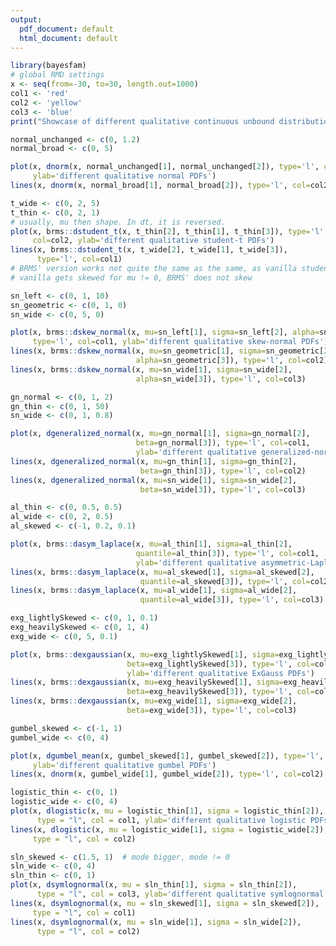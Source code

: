 ```yaml
---
output:
  pdf_document: default
  html_document: default
---
```

```r
library(bayesfam)
# global RMD settings
x <- seq(from=-30, to=30, length.out=1000)
col1 <- 'red'
col2 <- 'yellow'
col3 <- 'blue'
print("Showcase of different qualitative continuous unbound distributions")
```
```r
normal_unchanged <- c(0, 1.2)
normal_broad <- c(0, 5)

plot(x, dnorm(x, normal_unchanged[1], normal_unchanged[2]), type='l', col=col1,
     ylab='different qualitative normal PDFs')
lines(x, dnorm(x, normal_broad[1], normal_broad[2]), type='l', col=col2)
```
```r
t_wide <- c(0, 2, 5)
t_thin <- c(0, 2, 1)
# usually, mu then shape. In dt, it is reversed.
plot(x, brms::dstudent_t(x, t_thin[2], t_thin[1], t_thin[3]), type='l', 
     col=col2, ylab='different qualitative student-t PDFs')
lines(x, brms::dstudent_t(x, t_wide[2], t_wide[1], t_wide[3]), 
      type='l', col=col1)
# BRMS' version works not quite the same as the same, as vanilla student
# vanilla gets skewed for mu != 0, BRMS' does not skew
```
```r
sn_left <- c(0, 1, 10)
sn_geometric <- c(0, 1, 0)
sn_wide <- c(0, 5, 0)

plot(x, brms::dskew_normal(x, mu=sn_left[1], sigma=sn_left[2], alpha=sn_left[3]), 
     type='l', col=col1, ylab='different qualitative skew-normal PDFs')
lines(x, brms::dskew_normal(x, mu=sn_geometric[1], sigma=sn_geometric[2], 
                            alpha=sn_geometric[3]), type='l', col=col2)
lines(x, brms::dskew_normal(x, mu=sn_wide[1], sigma=sn_wide[2], 
                            alpha=sn_wide[3]), type='l', col=col3)
```
```r
gn_normal <- c(0, 1, 2)
gn_thin <- c(0, 1, 50)
sn_wide <- c(0, 1, 0.8)

plot(x, dgeneralized_normal(x, mu=gn_normal[1], sigma=gn_normal[2], 
                            beta=gn_normal[3]), type='l', col=col1, 
                            ylab='different qualitative generalized-normal PDFs')
lines(x, dgeneralized_normal(x, mu=gn_thin[1], sigma=gn_thin[2], 
                             beta=gn_thin[3]), type='l', col=col2)
lines(x, dgeneralized_normal(x, mu=sn_wide[1], sigma=sn_wide[2], 
                             beta=sn_wide[3]), type='l', col=col3)
```
```r
al_thin <- c(0, 0.5, 0.5)
al_wide <- c(0, 2, 0.5)
al_skewed <- c(-1, 0.2, 0.1)

plot(x, brms::dasym_laplace(x, mu=al_thin[1], sigma=al_thin[2], 
                            quantile=al_thin[3]), type='l', col=col1, 
                            ylab='different qualitative asymmetric-Laplace PDFs')
lines(x, brms::dasym_laplace(x, mu=al_skewed[1], sigma=al_skewed[2], 
                             quantile=al_skewed[3]), type='l', col=col2)
lines(x, brms::dasym_laplace(x, mu=al_wide[1], sigma=al_wide[2], 
                             quantile=al_wide[3]), type='l', col=col3)
```
```r
exg_lightlySkewed <- c(0, 1, 0.1)
exg_heavilySkewed <- c(0, 1, 4)
exg_wide <- c(0, 5, 0.1)

plot(x, brms::dexgaussian(x, mu=exg_lightlySkewed[1], sigma=exg_lightlySkewed[2], 
                          beta=exg_lightlySkewed[3]), type='l', col=col1, 
                          ylab='different qualitative ExGauss PDFs')
lines(x, brms::dexgaussian(x, mu=exg_heavilySkewed[1], sigma=exg_heavilySkewed[2], 
                          beta=exg_heavilySkewed[3]), type='l', col=col2)
lines(x, brms::dexgaussian(x, mu=exg_wide[1], sigma=exg_wide[2], 
                          beta=exg_wide[3]), type='l', col=col3)
```
```r
gumbel_skewed <- c(-1, 1)
gumbel_wide <- c(0, 4)

plot(x, dgumbel_mean(x, gumbel_skewed[1], gumbel_skewed[2]), type='l', col=col1,
     ylab='different qualitative gumbel PDFs')
lines(x, dnorm(x, gumbel_wide[1], gumbel_wide[2]), type='l', col=col2)
```
```r
logistic_thin <- c(0, 1)
logistic_wide <- c(0, 4)
plot(x, dlogistic(x, mu = logistic_thin[1], sigma = logistic_thin[2]), 
      type = "l", col = col1, ylab='different qualitative logistic PDFs')
lines(x, dlogistic(x, mu = logistic_wide[1], sigma = logistic_wide[2]), 
     type = "l", col = col2)
```

```r
sln_skewed <- c(1.5, 1)  # mode bigger, mode != 0
sln_wide <- c(0, 4)
sln_thin <- c(0, 1)
plot(x, dsymlognormal(x, mu = sln_thin[1], sigma = sln_thin[2]), 
      type = "l", col = col3, ylab='different qualitative symlognormal PDFs')
lines(x, dsymlognormal(x, mu = sln_skewed[1], sigma = sln_skewed[2]), 
     type = "l", col = col1)
lines(x, dsymlognormal(x, mu = sln_wide[1], sigma = sln_wide[2]),
      type = "l", col = col2)
```


